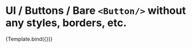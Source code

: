 

<Meta title="UI/Buttons" component={Button} decorators={decorators} />

# UI / Buttons / Bare `<Button/>` without any styles, borders, etc.


<Canvas withToolbar>
  <Story
    name="Base button"
    args={{
      pressed: false,
      disabled: false,
      className: 'p-2 border rounded-2xl',
    }}
  >
    {Template.bind({})}
  </Story>
</Canvas>

<ArgsTable story="Base button" />
